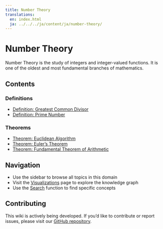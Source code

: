 ```yaml
---
title: Number Theory
translations:
  en: index.html
  ja: ../../../ja/content/ja/number-theory/
---
```


# Number Theory

Number Theory is the study of integers and integer-valued functions. It is one of the oldest and most fundamental branches of mathematics.

## Contents

### Definitions

- [Definition: Greatest Common Divisor](def-gcd.qmd)
- [Definition: Prime Number](def-prime.qmd)

### Theorems

- [Theorem: Euclidean Algorithm](thm-euclidean-algorithm.qmd)
- [Theorem: Euler's Theorem](thm-euler.qmd)
- [Theorem: Fundamental Theorem of Arithmetic](thm-fundamental-arithmetic.qmd)

## Navigation

- Use the sidebar to browse all topics in this domain
- Visit the [Visualizations](../../visualizations.html) page to explore the knowledge graph
- Use the [Search](../../search.html) function to find specific concepts

## Contributing

This wiki is actively being developed. If you'd like to contribute or report issues,
please visit our [GitHub repository](https://github.com/RK0429/ModernMath).
